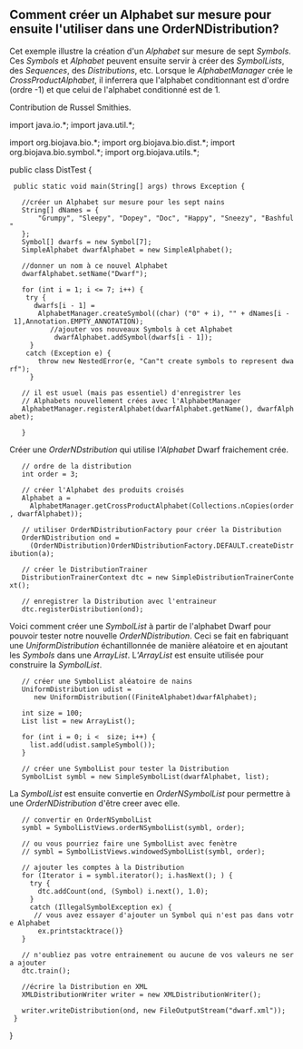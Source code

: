 == Comment créer un Alphabet sur mesure pour ensuite l'utiliser dans une OrderNDistribution? ==

Cet exemple illustre la création d'un ''Alphabet'' sur mesure de sept ''Symbols''. Ces ''Symbols'' et ''Alphabet'' peuvent ensuite servir à créer des ''SymbolLists'', des ''Sequences'', des ''Distributions'', etc. Lorsque le ''AlphabetManager'' crée le ''CrossProductAlphabet'', il inferrera que l'alphabet conditionnant est d'ordre (ordre -1) et que celui de l'alphabet conditionné est de 1.

Contribution de Russel Smithies.

<java>
import java.io.*;
import java.util.*;

import org.biojava.bio.*;
import org.biojava.bio.dist.*;
import org.biojava.bio.symbol.*;
import org.biojava.utils.*;

public class DistTest {
  public static void main(String[] args) throws Exception {

    //créer un Alphabet sur mesure pour les sept nains
    String[] dNames = {
        "Grumpy", "Sleepy", "Dopey", "Doc", "Happy", "Sneezy", "Bashful"
    };
    Symbol[] dwarfs = new Symbol[7];
    SimpleAlphabet dwarfAlphabet = new SimpleAlphabet();

    //donner un nom à ce nouvel Alphabet
    dwarfAlphabet.setName("Dwarf");

    for (int i = 1; i <= 7; i++) {
     try {
       dwarfs[i - 1] = 
        AlphabetManager.createSymbol((char) ("0" + i), "" + dNames[i - 1],Annotation.EMPTY_ANNOTATION);
           //ajouter vos nouveaux Symbols à cet Alphabet
            dwarfAlphabet.addSymbol(dwarfs[i - 1]);
      }
     catch (Exception e) {
        throw new NestedError(e, "Can"t create symbols to represent dwarf");
      }

    // il est usuel (mais pas essentiel) d'enregistrer les 
    // Alphabets nouvellement crées avec l'AlphabetManager
    AlphabetManager.registerAlphabet(dwarfAlphabet.getName(), dwarfAlphabet);

    }
</java>

Créer une ''OrderNDstribution'' qui utilise l'''Alphabet'' Dwarf fraichement crée.

<java>
    // ordre de la distribution
    int order = 3;

    // créer l'Alphabet des produits croisés
    Alphabet a = 
      AlphabetManager.getCrossProductAlphabet(Collections.nCopies(order, dwarfAlphabet));

    // utiliser OrderNDistributionFactory pour créer la Distribution
    OrderNDistribution ond = 
      (OrderNDistribution)OrderNDistributionFactory.DEFAULT.createDistribution(a);

    // créer le DistributionTrainer
    DistributionTrainerContext dtc = new SimpleDistributionTrainerContext();

    // enregistrer la Distribution avec l'entraineur
    dtc.registerDistribution(ond);
</java>

Voici comment créer une ''SymbolList'' à partir de l'alphabet Dwarf pour pouvoir tester notre nouvelle ''OrderNDistribution''. Ceci se fait en fabriquant une ''UniformDistribution'' échantillonnée de manière aléatoire et en ajoutant les ''Symbols'' dans une ''ArrayList''. L'''ArrayList'' est ensuite utilisée pour construire la ''SymbolList''.

<java>
    // créer une SymbolList aléatoire de nains
    UniformDistribution udist = 
       new UniformDistribution((FiniteAlphabet)dwarfAlphabet);

    int size = 100;
    List list = new ArrayList();

    for (int i = 0; i <  size; i++) {
      list.add(udist.sampleSymbol());
    }

    // créer une SymbolList pour tester la Distribution
    SymbolList symbl = new SimpleSymbolList(dwarfAlphabet, list);
</java>	

La ''SymbolList'' est ensuite convertie en ''OrderNSymbolList'' pour permettre à une ''OrderNDistribution'' d'être creer avec elle.

<java>
    // convertir en OrderNSymbolList
    symbl = SymbolListViews.orderNSymbolList(symbl, order);

    // ou vous pourriez faire une SymbolList avec fenètre
    // symbl = SymbolListViews.windowedSymbolList(symbl, order);

    // ajouter les comptes à la Distribution
    for (Iterator i = symbl.iterator(); i.hasNext(); ) {
      try {
        dtc.addCount(ond, (Symbol) i.next(), 1.0);
      }
      catch (IllegalSymbolException ex) {
       // vous avez essayer d'ajouter un Symbol qui n'est pas dans votre Alphabet
        ex.printstacktrace()}
    }

    // n'oubliez pas votre entrainement ou aucune de vos valeurs ne sera ajouter
    dtc.train();

    //écrire la Distribution en XML
    XMLDistributionWriter writer = new XMLDistributionWriter();

    writer.writeDistribution(ond, new FileOutputStream("dwarf.xml"));
  }
}
</java>